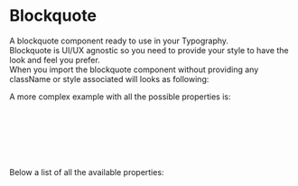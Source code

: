 
<Meta title="DCXLibrary/Typography/Blockquote/Documentation" />

# Blockquote

A blockquote component ready to use in your Typography.  
Blockquote is UI/UX agnostic so you need to provide your style to have the look and feel you prefer.  
When you import the blockquote component without providing any className or style associated will looks as following:  

<Canvas of={BlockquoteStories.Unstyled} />

A more complex example with all the possible properties is:

```js
<Blockquote
  text="This is the content of the blockquote."
  footer="This is the footer of the blockquote."
  className="my-classname"
  props={{ id: 'my-blockquote' }}
/>
```

Below a list of all the available properties:

<ArgTypes of={BlockquoteStories} />
